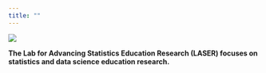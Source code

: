 ```yaml
---
title: ""
---
```


![](images/Lab for Advancing Statistics Education Resesarch (4).png)

**The Lab for Advancing Statistics Education Research (LASER) focuses on statistics and data science education research.**
